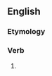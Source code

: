 ==English==

===Etymology===
{{suffix|ensnare|est|lang=en}}

===Verb===
{{head|en|verb form}}

# {{en-archaic second-person singular of|ensnare|lang=en}}